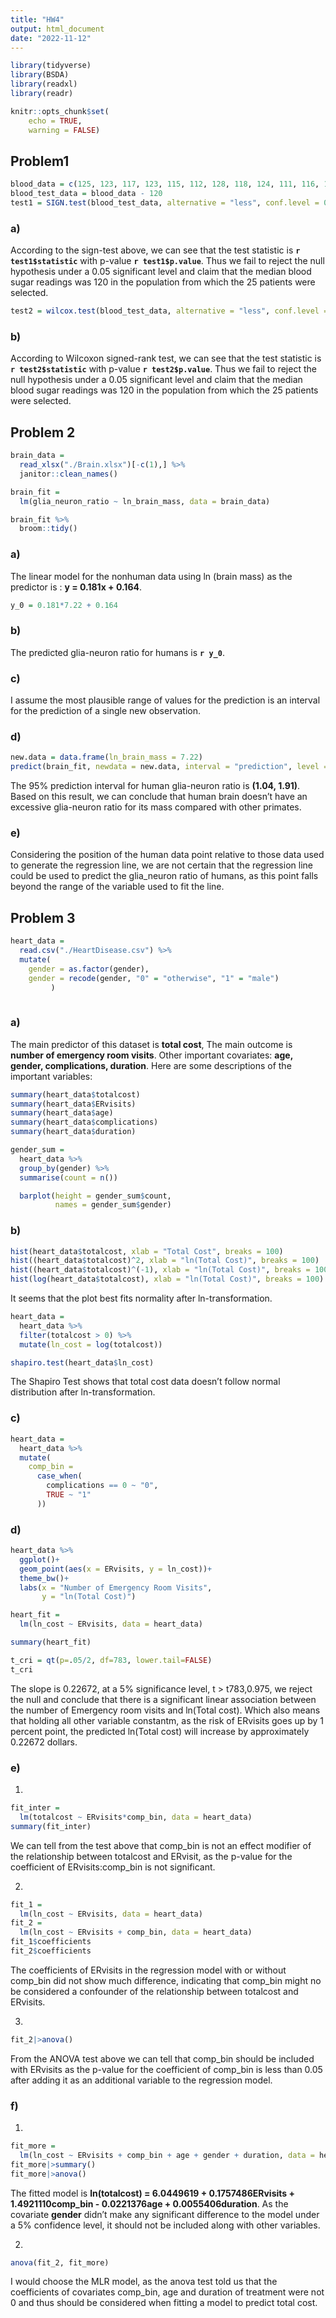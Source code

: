 ```yaml
---
title: "HW4"
output: html_document
date: "2022-11-12"
---
```


```r
library(tidyverse)
library(BSDA)
library(readxl)
library(readr)

knitr::opts_chunk$set(
	echo = TRUE,
	warning = FALSE)
```

## Problem1

```r
blood_data = c(125, 123, 117, 123, 115, 112, 128, 118, 124, 111, 116, 109, 125, 120, 113, 123, 112, 118, 121, 118, 122, 115, 105, 118, 131)
blood_test_data = blood_data - 120
test1 = SIGN.test(blood_test_data, alternative = "less", conf.level = 0.95)
```

### a)
  According to the sign-test above, we can see that the test statistic is **`r test1$statistic`** with p-value **`r test1$p.value`**. Thus we fail to reject the null hypothesis under a 0.05 significant level and claim that the median blood sugar readings was 120 in the population from which the 25 patients were selected.
 
```r
test2 = wilcox.test(blood_test_data, alternative = "less", conf.level = 0.95)
``` 

### b)

  According to Wilcoxon signed-rank test, we can see that the test statistic is **`r test2$statistic`** with p-value **`r test2$p.value`**. Thus we fail to reject the null hypothesis under a 0.05 significant level and claim that the median blood sugar readings was 120 in the population from which the 25 patients were selected.
  
  
## Problem 2
```r
brain_data = 
  read_xlsx("./Brain.xlsx")[-c(1),] %>% 
  janitor::clean_names()

brain_fit = 
  lm(glia_neuron_ratio ~ ln_brain_mass, data = brain_data) 

brain_fit %>% 
  broom::tidy()
```

### a)

  The linear model for the nonhuman data using ln (brain mass) as the predictor is : **y = 0.181x + 0.164**.

```r
y_0 = 0.181*7.22 + 0.164
```

### b)

  The predicted glia-neuron ratio for humans is **`r y_0`**.

### c)

  I assume the most plausible range of values for the prediction is an interval for the prediction of a single new observation.
  
### d)

```r
new.data = data.frame(ln_brain_mass = 7.22)
predict(brain_fit, newdata = new.data, interval = "prediction", level = 0.95)
```

The 95% prediction interval for human glia-neuron ratio is **(1.04, 1.91)**. Based on this result, we can conclude that human brain doesn't have an excessive glia-neuron ratio for its mass compared with other primates.

### e)

Considering the position of the human data point relative to those data used to generate the regression line, we are not certain that the regression line could be used to predict the glia_neuron ratio of humans, as this point falls beyond the range of the variable used to fit the line.


## Problem 3
```r
heart_data = 
  read.csv("./HeartDisease.csv") %>% 
  mutate(
    gender = as.factor(gender),
    gender = recode(gender, "0" = "otherwise", "1" = "male")
         )
  
```

### a)

  The main predictor of this dataset is **total cost**, The main outcome is **number of emergency room visits**.
  Other important covariates: **age, gender, complications, duration**.
  Here are some descriptions of the important variables:
  
```r
summary(heart_data$totalcost)
summary(heart_data$ERvisits)
summary(heart_data$age)
summary(heart_data$complications)
summary(heart_data$duration)

gender_sum = 
  heart_data %>% 
  group_by(gender) %>% 
  summarise(count = n())

  barplot(height = gender_sum$count,
          names = gender_sum$gender)
```


### b)

```r
hist(heart_data$totalcost, xlab = "Total Cost", breaks = 100)
hist((heart_data$totalcost)^2, xlab = "ln(Total Cost)", breaks = 100)
hist((heart_data$totalcost)^(-1), xlab = "ln(Total Cost)", breaks = 100)
hist(log(heart_data$totalcost), xlab = "ln(Total Cost)", breaks = 100)
```

It seems that the plot best fits normality after ln-transformation.

```r
heart_data = 
  heart_data %>% 
  filter(totalcost > 0) %>% 
  mutate(ln_cost = log(totalcost))

shapiro.test(heart_data$ln_cost)
```
  
The Shapiro Test shows that total cost data doesn't follow normal distribution after ln-transformation.

### c)

```r
heart_data = 
  heart_data %>% 
  mutate(
    comp_bin = 
      case_when(
        complications == 0 ~ "0",
        TRUE ~ "1"
      ))
```

### d)

```r
heart_data %>% 
  ggplot()+
  geom_point(aes(x = ERvisits, y = ln_cost))+
  theme_bw()+
  labs(x = "Number of Emergency Room Visits",
       y = "ln(Total Cost)")

heart_fit = 
  lm(ln_cost ~ ERvisits, data = heart_data)

summary(heart_fit)

t_cri = qt(p=.05/2, df=783, lower.tail=FALSE)
t_cri
```
The slope is 0.22672, at a 5% significance level, t > t783,0.975, we reject the null and conclude that there is a significant linear association between the number of Emergency room visits and ln(Total cost). Which also means that holding all other variable constantm, as the risk of ERvisits goes up by 1 percent point, the predicted ln(Total cost) will increase by approximately 0.22672 dollars.

### e)

1)
  
```r
fit_inter = 
  lm(totalcost ~ ERvisits*comp_bin, data = heart_data)
summary(fit_inter)
```

  We can tell from the test above that comp_bin is not an effect modifier of the relationship between totalcost and ERvisit, as the p-value for the coefficient of ERvisits:comp_bin is not significant.

2)

```r
fit_1 = 
  lm(ln_cost ~ ERvisits, data = heart_data)
fit_2 = 
  lm(ln_cost ~ ERvisits + comp_bin, data = heart_data)
fit_1$coefficients
fit_2$coefficients
```

  The coefficients of ERvisits in the regression model with or without comp_bin did not show much difference, indicating that comp_bin might no be considered a confounder of the relationship between totalcost and ERvisits.

3)

```r
fit_2|>anova()
```

From the ANOVA test above we can tell that comp_bin should be included with ERvisits as the p-value for the coefficient of comp_bin is less than 0.05 after adding it as an additional variable to the regression model.
  
### f)

1)
  
```r
fit_more = 
  lm(ln_cost ~ ERvisits + comp_bin + age + gender + duration, data = heart_data) 
fit_more|>summary()
fit_more|>anova()
```

The fitted model is **ln(totalcost) = 6.0449619  + 0.1757486ERvisits + 1.4921110comp_bin - 0.0221376age + 0.0055406duration**. As the covariate **gender** didn't make any significant difference to the model under a 5% confidence level, it should not be included along with other variables.

2)

```r
anova(fit_2, fit_more)
```

I would choose the MLR model, as the anova test told us that the coefficients of covariates comp_bin, age and duration of treatment were not 0 and thus should be considered when fitting a model to predict total cost.
  

